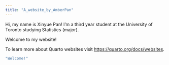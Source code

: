 ```yaml
---
title: "A_website_by_AmberPan"
---
```


Hi, my name is Xinyue Pan! I’m a third year student at the University of Toronto studying Statistics (major).

Welcome to my website!

To learn more about Quarto websites visit <https://quarto.org/docs/websites>.

```r
"Welcome!"
```
